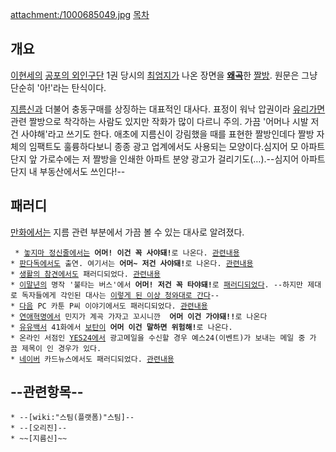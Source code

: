 attachment:/1000685049.jpg
[[목차]]
== 개요 ==
[[이현세]]의 [[공포의 외인구단]] 1권 당시의 [[최엄지]]가 나온 장면을 '''[[왜곡]]'''한 [[짤방]]. 원문은 그냥 단순히 '아!'라는 탄식이다.

[[지름신]]과 더불어 충동구매를 상징하는 대표적인 대사다. 표정이 워낙 압권이라 [[유리가면]] 관련 짤방으로 착각하는 사람도 있지만 작화가 많이 다르니 주의. 가끔 '어머나 시발 저건 사야해'라고 쓰기도 한다. 애초에 지름신이 강림했을 때를 표현한 짤방인데다 짤방 자체의 임팩트도 훌륭하다보니 종종 광고 업계에서도 사용되는 모양이다.심지어 모 아파트 단지 앞 가로수에는 저 짤방을 인쇄한 아파트 분양 광고가 걸리기도(…).--심지어 아파트 단지 내 부동산에서도 쓰인다!--
== 패러디 ==
[[만화]]에서는 지름 관련 부분에서 가끔 볼 수 있는 대사로 알려졌다.

  * [[놓지마 정신줄]]에서는 '''어머! 이건 꼭 사야돼!'''로 나온다. [http://comic.naver.com/webtoon/detail.nhn?titleId=81482&no=14&weekday=tue 관련내용]
 * [[판다독]]에서도 출연. 여기서는 '''어머~ 저건 사야돼!'''로 나온다. [http://comic.naver.com/webtoon/detail.nhn?titleId=61731&no=188&weekday=mon 관련내용]
 * [[생활의 참견]]에서도 패러디되었다. [http://comic.naver.com/webtoon/detail.nhn?titleId=25613&no=540&weekday=mon 관련내용]
 * [[이말년]]의 명작 '불타는 버스'에서 '''어머! 저건 꼭 타야돼!'''로 [[패러디]]되었다. --하지만 제대로 독자들에게 각인된 대사는 [[이렇게 된 이상 청와대로 간다]]--
 * [[다음]] PC 카툰 P씨 이야기에서도 패러디되었다. [http://pc.daum.net/festival/festival_cartoon_view.jsp?id=400&mypage2=1 관련내용]
 * [[연애혁명]]에서 민지가 계곡 가자고 꼬시니깐  '''어머 이건 가야돼!!'''로 나온다
 * [[유유백서]] 41화에서 [[보탄]]이 '''어머 이건 말하면 위험해!'''로 나온다.
 * 온라인 서점인 [[YES24]]에서 광고메일을 수신할 경우 예스24(이벤트)가 보내는 메일 중 가끔 제목이 '''{{{[어머이건사야해]******님께 드리는 금주의 체크리스트!}}}'''인 경우가 있다.
 * [[네이버]] 카드뉴스에서도 패러디되었다. [http://goo.gl/ET5iB5 관련내용]
== --관련항목-- ==
 * --[wiki:"스팀(플랫폼)"스팀]--
 * --[오리진]--
 * ~~[지름신]~~
